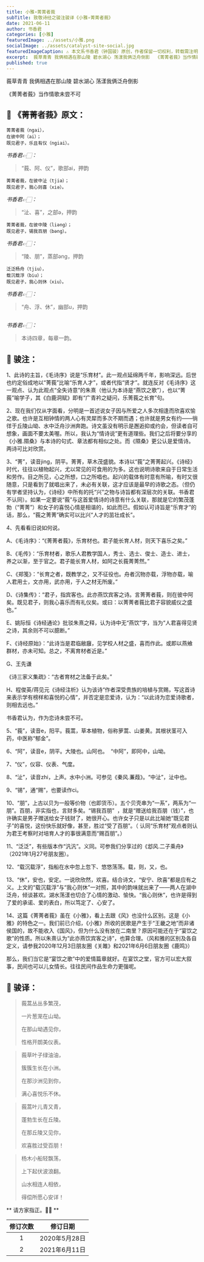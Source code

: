 ```yaml
---
title: 小雅∘菁菁者莪
subTitle: 致敬诗经之骏注骏译《小雅∘菁菁者莪》
date: 2021-06-11
author: 书香君
categories: [小雅]
featuredImage: ../assets/小雅.png
socialImage: ../assets/catalyst-site-social.jpg
featuredImageCaption: ⚠️️ 本文系书香君（钟国骏）原创，作者保留一切权利，转载需注明出处。
excerpt:  莪草青青 我俩相遇在那山陵 碧水湖心 荡漾我俩泛舟倒影  《菁菁者莪》当作情歌未尝不可  
published: true
---
```


莪草青青
我俩相遇在那山陵
碧水湖心
荡漾我俩泛舟倒影

《菁菁者莪》当作情歌未尝不可



## 🌼 《菁菁者莪》原文：

```
菁菁者莪（ngai），
在彼中阿（ai）；
既见君子，乐且有仪（ngiai）。
```

*书香君👉🏻：*

> “莪、阿、仪”，歌部ai，押韵

```
菁菁者莪，在彼中沚（tjiə）；
既见君子，我心则喜（xiə）。
```

*书香君👉🏻：*

> “沚、喜”，之部ə，押韵

```
菁菁者莪，在彼中陵（liəng）；
既见君子，锡我百朋（bəng）。
```

*书香君👉🏻：*

> “陵、朋”，蒸部əng，押韵

```
泛泛杨舟（tjiu），
载沉载浮（biu）；
既见君子，我心则休（xiu）。
```

*书香君👉🏻：*

> “舟、浮、休”，幽部u，押韵

```
```

*书香君👉🏻：*

> 本诗四章，每章一韵。


## 🍁️ 骏注：

1、此诗的主旨，《毛诗序》说是“乐育材”。此一观点延绵两千年，影响深远。后世也约定俗成地以“菁莪”比喻“乐育人才”，或者代指“贤才”。就连反对《毛诗序》这一观点、认为此观点“全失诗意”的朱熹（他认为本诗是“燕饮之歌”），也以“菁莪”喻学子，其《白鹿洞赋》即有“广青衿之疑问，乐菁莪之长育”句。

2、现在我们仅从字面看，分明是一首述说女子因与所爱之人多次相逢而欣喜欢愉之歌。也许是互相钟情的两人心有灵犀而多次不期而遇；也许就是男女有约——徜徉于丘陵山坳、水中泛舟沙洲奔跑。诗文虽没有明示是邂逅抑或约会，但读者自可想象，画面不要太美喔。所以，我认为“情诗说”更有道理些。我们之后将要分享的《小雅.隰桑》与本诗的句式、章法都有相似之处。而《隰桑》更公认是爱情诗。两诗可比对欣赏。

3、“菁”，读音jing，阴平。菁菁，草木茂盛貌。本诗以“莪”之菁菁起兴。《诗经》时代，往往以植物起兴，尤以常见的可食用的为多。这也说明诗歌来自于日常生活和劳作。目之所见，心之所想，口之所唱也。起兴的载体有时意有所喻，有时又很随意，只是看到了就唱出来了，未必有关联，这才应该是最早的诗歌之态。（但仍有学者坚持认为，《诗经》中所有的托“兴”之物与诗旨都有深层次的关联。书香君不认同）。如果一定要说“莪”与这首爱情诗的诗意有什么关联，那就是它的繁茂蓬勃（“菁菁”）和女子的喜悦心情是相谐的，如此而已。假如认可诗旨是“乐育才”的话，那么，“莪之菁菁”确实可以比兴“人才的茁壮成长”。

4、先看看旧说如何说。

A、《毛诗序》：“《菁菁者莪》，乐育材也。君子能长育人材，则天下喜乐之矣。”

B、《毛传》：“乐育材者，歌乐人君教学国人，秀士、选士、俊士、造士、进士，养之以渐，至于官之。君子能长育人材，如阿之长莪菁菁然。”

C、《郑笺》：“长育之者，既教学之，又不征役也。舟者沉物亦载，浮物亦载，喻人君用士，文亦用，武亦用，于人之材无所废。”

D、《诗集传》：“君子，指宾客也。此亦燕饮宾客之诗。言菁菁者莪，则在彼中阿矣。既见君子，则我心喜乐而有礼仪矣。或曰：以菁菁者莪比君子容貌威仪之盛也。”

E、姚际恒《诗经通论》批驳朱熹之释，认为诗中无“燕饮”字，当为“人君喜得见贤之诗，其余则不可以臆断。”

F、《诗经原始》：“此诗当是君临敝廱，见学校人材之盛，喜而作此。或即以燕飨群材，亦未可知。总之，不离育材者近是。”

G、王先谦

《诗三家义集疏》：“古者育材之法备于此矣。”

H、程俊英/蒋见元《诗经注析》认为该诗“作者深受贵族的培植与赏赐，写这首诗来表示学有榜样和喜悦的心情”，并否定是恋爱诗，认为：“以此诗为恋爱诗歌者，则相去远也。”

书香君认为，作为恋诗未尝不可。

5、“莪”，读音e，阳平。莪蒿，草本植物，俗称萝蒿、山姜黄。其根状茎可入药，中医称“郁金”。

6、“阿”，读音e，阴平。大陵也。山阿也。  “中阿”，即阿中，山坳。

7、“仪”，仪容、仪表、气度。

8、“沚”，读音zhi，上声。水中小洲。可参见《秦风.蒹葭》。“中沚”，沚中也。

9、“锡”，通“赐”，也要读作ci。

10、“朋”，上古以贝为一般等价物（也即货币）。五个贝壳串为“一系”，两系为“一朋”。百朋，非实指也，言财多矣。“锡我百朋”  ，就是“赠送给我百朋（钱）”，也许确实是男子赠送给女子钱财了，她很开心。也许女子只是以此比喻她“既见君子”的喜悦，这份快乐就好像，甚至，胜过“受了百朋”。（ 认同“乐育材”观点者则认为君王考察时对培育人才的事很满意而“赐百朋”。）

11、“泛泛”，有些版本作“汎汎”。义同。可参我们分享过的《邶风.二子乘舟》（2021年1月27号朋友圈）。

12、“载沉载浮”，指船在水中忽上忽下、悠悠荡荡。载，则，又，也。

13、“休”，安也，安定。一说欣欣然，欢喜。结合诗文，“安宁、欣喜”都是应有之义。上文的“载沉载浮”与“我心则休”一对照，其中的韵味就出来了——两人在湖中泛舟，倾谈甚欢。湖水荡漾也切合了心情的激动、愉快。“我心则休”，也许是得到了爱的承诺、爱的表白，所以笃定了、心安了。

14、这篇《菁菁者莪》虽在《小雅》，看上去跟《风》也没什么区别。这是《小雅》的特色之一。我们前已介绍，《小雅》所收的民歌是产生于“王畿之地”而非诸侯国的，故不能收入《国风》，但为什么没有放在二南里？原因可能还在于“宴饮之歌”的性质。所以朱熹认为“此亦燕饮宾客之诗”，也算合理。（风和雅的区别及各自定义，请参我2020年12月3日朋友圈《关雎》和2021年6月6日朋友圈《鹿鸣》）

那么，我们当它是“宴饮之歌”中的爱情篇章就好。在宴饮之堂，官方可以宏大叙事，民间也可以儿女情长。往往民间作品生命力更强呢。


## 🍁️ 骏译：


> 莪蒿丛丛多繁茂，
> 
> 一片葱茏在山坳。
> 
> 在那山坳遇见你，
> 
> 性格开朗美仪表。
> 

> 莪草叶子绿油油，
> 
> 簇簇生长在小洲。
> 
> 在那沙洲见到你，
> 
> 满心喜悦乐不休。
> 

> 莪蒿叶儿青又青，
> 
> 蓬勃生长在丘陵。
> 
> 在那丘陵又见你，
> 
> 欢喜胜过受百朋！
> 

> 杨木小船轻飘荡，
> 
> 上下起伏波浪翻。
> 
> 山水相连人相依，
> 
> 得偿所愿心安详！
> 



** 请方家指正。🙏🏻 **

| 修订次数      | 修订日期 |
|   :----: |    :----:   |
|  1   | 2020年5月28日       |
|  2   | 2021年6月11日       |

